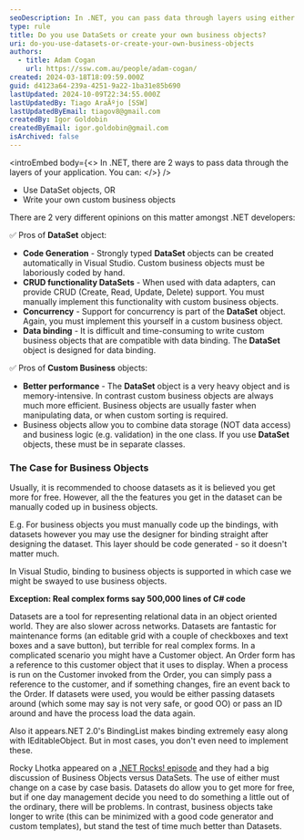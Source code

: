 ```yaml
---
seoDescription: In .NET, you can pass data through layers using either DataSets or custom business objects.
type: rule
title: Do you use DataSets or create your own business objects?
uri: do-you-use-datasets-or-create-your-own-business-objects
authors:
  - title: Adam Cogan
    url: https://ssw.com.au/people/adam-cogan/
created: 2024-03-18T18:09:59.000Z
guid: d4123a64-239a-4251-9a22-1ba31e85b690
lastUpdated: 2024-10-09T22:34:55.000Z
lastUpdatedBy: Tiago AraÃºjo [SSW]
lastUpdatedByEmail: tiagov8@gmail.com
createdBy: Igor Goldobin
createdByEmail: igor.goldobin@gmail.com
isArchived: false
---
```


<introEmbed
  body={<>
In .NET, there are 2 ways to pass data through the layers of your application. You can:
  </>}
/>
* Use DataSet objects, OR
* Write your own custom business objects

There are 2 very different opinions on this matter amongst .NET developers:

✅ Pros of **DataSet** object:

* **Code Generation** - Strongly typed **DataSet** objects can be created automatically in Visual Studio. Custom business objects must be laboriously coded by hand.
* **CRUD functionality DataSets** - When used with data adapters, can provide CRUD (Create, Read, Update, Delete) support. You must manually implement this functionality with custom business objects.
* **Concurrency** - Support for concurrency is part of the **DataSet** object. Again, you must implement this yourself in a custom business object.
* **Data binding** - It is difficult and time-consuming to write custom business objects that are compatible with data binding. The **DataSet** object is designed for data binding.

✅ Pros of **Custom Business** objects:

* **Better performance** - The **DataSet** object is a very heavy object and is memory-intensive. In contrast custom business objects are always much more efficient. Business objects are usually faster when manipulating data, or when custom sorting is required.
* Business objects allow you to combine data storage (NOT data access) and business logic (e.g. validation) in the one class. If you use **DataSet** objects, these must be in separate classes.

### The Case for Business Objects

Usually, it is recommended to choose datasets as it is believed you get more for free. However, all the the features you get in the dataset can be manually coded up in business objects.

E.g. For business objects you must manually code up the bindings, with datasets however you may use the designer for binding straight after designing the dataset. This layer should be code generated - so it doesn't matter much.

In Visual Studio, binding to business objects is supported in which case we might be swayed to use business objects.

**Exception: Real complex forms say 500,000 lines of C# code**

Datasets are a tool for representing relational data in an object oriented world. They are also slower across networks. Datasets are fantastic for maintenance forms (an editable grid with a couple of checkboxes and text boxes and a save button), but terrible for real complex forms. In a complicated scenario you might have a Customer object. An Order form has a reference to this customer object that it uses to display. When a process is run on the Customer invoked from the Order, you can simply pass a reference to the customer, and if something changes, fire an event back to the Order. If datasets were used, you would be either passing datasets around (which some may say is not very safe, or good OO) or pass an ID around and have the process load the data again.

Also it appears.NET 2.0's BindingList makes binding extremely easy along with IEditableObject. But in most cases, you don't even need to implement these.

Rocky Lhotka appeared on a [.NET Rocks! episode](https://www.dotnetrocks.com/details/66) and they had a big discussion of Business Objects versus DataSets. The use of either must change on a case by case basis. Datasets do allow you to get more for free, but if one day management decide you need to do something a little out of the ordinary, there will be problems. In contrast, business objects take longer to write (this can be minimized with a good code generator and custom templates), but stand the test of time much better than Datasets.
